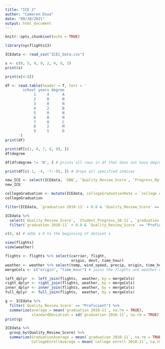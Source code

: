 ```yaml
---
title: "ICE 2"
author: "Cameron Diwa"
date: "09/30/2021"
output: html_document
---
```


```r
knitr::opts_chunk$set(echo = TRUE)

library(nycflights13)

ICEdata <- read_csv("ICE1_Data.csv")
```


```r
s <- c(0, 5, 9, 9, 2, 4, 0, 2)
print(s)

print(s[4:6])

df <- read.table(header = T, text = '
        school years degree
             1     4      A
             2     0      N       
             3     0      N
             4     2      B
             5     0      N
             6     0      N
             7     0      C
             8     2      M
             9     5      D
      ')
print(df)

print(df[c(1, 4, 7, 8, 9), ])
df$degree
```


```r
df[df$degree != 'N', ] # prints all rows in df that does not have degree N
```


```r
print(df[c(-1, -4, -7:-9), ]) # drops all specified indices
```


```r
new_ICE <- select(ICEdata, `DBN`, `Quality_Review_Score`, `Progress_Rpt_10-11`) # pulls all rows for the specified columns
new_ICE

collegeGraduation <- mutate(ICEdata, collegeGraduationRate = `college enroll 2010-11` / `graduation 2010-11`) # adds a column to the new_ICE dataset called "collegeGraduationRate" and creates a new dataset called "collegeGraduation"
collegeGraduation

filter(ICEdata, `graduation 2010-11` > 0.8 & `Quality_Review_Score` == "Proficient") # prints the rows that satisfy the specified filters

ICEdata %>% 
  select(`Quality_Review_Score`, `Student_Progress_10-11`, `graduation 2010-11`) %>% 
  filter(`graduation 2010-11` > 0.8 & `Quality_Review_Score` == "Proficient") # same output as the above line
```


```r
c(0, s) # adds a 0 to the beginning of dataset s

view(flights)
view(weather)

flights <- flights %>% select(carrier, flight,
                              origin, dest, time_hour)
weather <- weather %>% select(temp, wind_speed, precip, origin, time_hour)
mergeCols <- c("origin", "time_hour") # joins the flights and weather datasets at the common columns "origin" and "time_hour"

left_dplyr  <- left_join(flights,  weather, by = mergeCols)
right_dplyr <- right_join(flights, weather, by = mergeCols)
inner_dplyr <- inner_join(flights, weather, by = mergeCols)
full_dplyr  <- full_join(flights,  weather, by = mergeCols)

g <- ICEdata %>% 
  filter(`Quality_Review_Score` == "Proficient") %>% 
  summarize(average = mean(`graduation 2010-11`, na.rm = TRUE),
            standardDeviation = sd(`graduation 2010-11`, na.rm = TRUE)) # calculates the average and standard deviation for `graduation 2010-11` in ICEdata
print(g)

ICEdata %>%
  group_by(Quality_Review_Score) %>% 
  summarize(GraduationAverage = mean(`graduation 2010-11`, na.rm = TRUE),
            CollegeEnrollAverage = mean(`college enroll 2010-11`, na.rm = TRUE)) # agreggates the dataset by "Quality_Review_Score" (which has 6 different levels), and calculates the specified averages for each level
```

